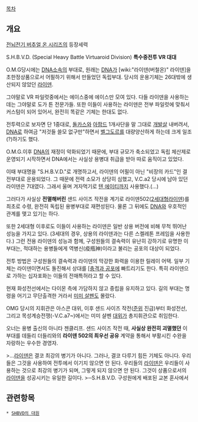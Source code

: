[[목차]]

== 개요 ==
[[전뇌전기 버추얼 온 시리즈]]의 등장세력

S.H.B.V.D. (Special Heavy Battle Virtuaroid Division)
'''특수중전투 VR 대대'''

O.M.G당시에는 [[DNA]]소속의 부대로, 원래는 [[DNA]]가 [wiki:"라이덴(버철온)" 라이덴]을 초한정상품으로서 어필하기 위해서 만들었던 독립부대. 당시의 운용기체는 26대밖에 생산되지 않았던 [[라이덴]]. 

그야말로 VR 파일럿중에서는 에이스중에 에이스만 모여 있다. 다들 라이덴을 사용하는데는 그야말로 도가 튼 전문가들. 또한 이들이 사용하는 라이덴은 전부 파일럿에 맞춰서 커스텀이 되어 있어서, 완전히 똑같은 기체는 한대도 없다.

전투력으로 보자면 단 1중대로, [[돌카스]]와 [[아팜드]] 1개사단을 말 그대로 [[개발살]] 내버려서, [[DNA]]로 하여금 "저것들 쓸모 없구만"하면서 [[벨그도르]]를 대량양산하게 하는데 크게 일조(?)하기도 했다. 

O.M.G.이후 [[DNA]]의 재정이 악화되었기 때문에, 부대 규모가 축소되었고 독립 체산제로 운영되기 시작하면서 DNA에서는 사실상 용병대 취급을 받아 따로 움직이고 있었다. 

이때 부대명을 "S.H.B.V.D."로 개명하고서, 라이덴의 어필이 아닌 "비장의 카드"인 결전부대로 운용되었다. 그 때문에 전력 소모가 상당히 심했고, V.C.a2 당시에 남아 있던 라이덴은 7대였다. 그래서 울며 겨자먹기로 [[텐 에이티]]까지 사용했다.(…)

그러다가 사실상 '''전멸해버린''' 샌드 사이즈 작전을 계기로 라이덴502([[2세대형라이덴]])를 최초로 수령, 완전히 독립된 용병부대로 재편성된다. 물론 그 뒤에도 [[DNA]]와 우호적인 관계를 맺고 있기는 하다.

또한 2세대형 이후로도 이들이 사용하는 라이덴은 일반 상용 버전에 비해 무척 뛰어난 성능을 가지고 있다. (3세대의 경우, 상용의 라이덴과는 다른 스켈레톤 프레임을 사용한다.) 그런 전용 라이덴의 성능과 함께, 구성원들의 결속력이 유난히 강하기로 유명한 이 부대는, 적대하는 용병들에게 역병신(疫甁神)이라고 불리는 공포의 대상이 되었다. 

전투 방법은 구성원들의 결속력과 라이덴의 막강한 화력을 이용한 릴레이 어택. 일부 기체는 라이덴이면서도 돌진해서 상대를 [[[충격과 공포]]에 빠트리기도 한다. 특히 라이덴으로 가하는 십자포화는 이들의 전매특허라고 할 수 있다.

현재 화성전선에서는 다이몬 측에 가담하지 않고 중립을 유지하고 있다. 길의 부대는 명령을 어기고 무단출격한 거라서 [[미미 살펜]]도 몰랐다.

OMG 당시의 지휘관은 아스콘 대위, 이후 샌드 사이즈 작전([[준위]] 진급)부터 화성전선, 그리고 목성계승전쟁(-V.C.a7~)에서는 미미 샬펜 [[대위]]가 총지휘관으로 취임한다. 

오너는 용병 출신의 아니타 젠클리프. 샌드 사이즈 작전 때, '''사실상 완전히 괴멸했던''' 이 부대를 데들리 더들리와의 '''라이덴 502의 최우선 공유''' 계약을 통해서 부활시킨 수완을 자랑하는 우수한 경영자.

>…[[라이덴]]은 결코 최강의 병기가 아니다. 그러나, 결코 다루기 힘든 기체도 아니다. 우리들은 그것을 사용하여 전투에서 이기지 않으면 안 된다. 우리들의 [[라이덴]]은 우리들이 사용하는 것으로 최강의 병기가 되며, 그렇게 되지 않으면 안 된다. 그것이 상품으로서의 [[라이덴]]을 성공시키는 유일한 길이다. 
>─S.H.B.V.D. 구성원에게 배포된 교본 훈사에서
== 관련항목 == 
 * [[SHBVD의 대원]]
